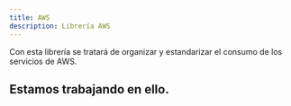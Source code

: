 ---
title: AWS
description: Librería AWS
---

Con esta librería se tratará de organizar y estandarizar el consumo de los servicios de AWS.

## Estamos trabajando en ello.
